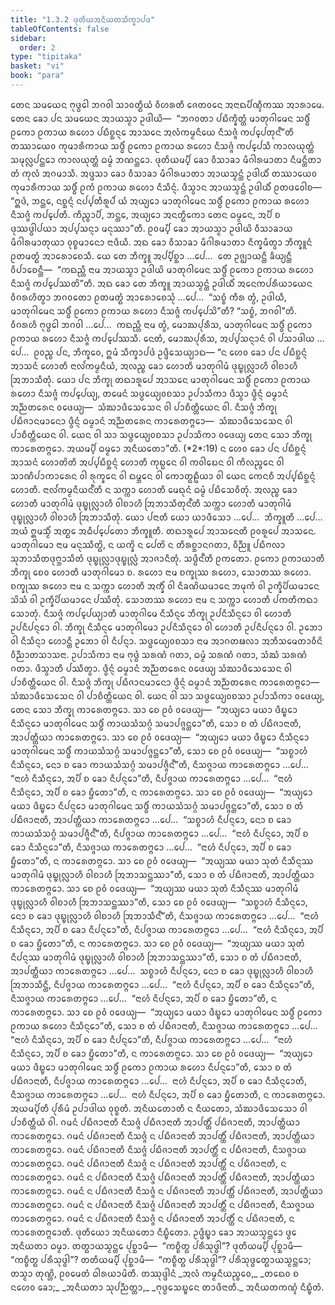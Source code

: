 ```yaml
---
title: "1.3.2 ᨴᩩᨲᩥᨿᩋᨶᩥᨿᨲᩈᩥᨠ᩠ᨡᩣᨸᨴ"
tableOfContents: false
sidebar:
  order: 2
type: "tipitaka"
basket: "vi"
book: "para"
---
```



<DynamicBreadcrumb />

<Division number="452" book="para">

<Paragraph number="1829" book="para">
ᨲᩮᨶ ᩈᨾᨿᩮᨶ ᨻᩩᨴ᩠ᨵᩮᩤ ᨽᨣᩅᩤ ᩈᩣᩅᨲ᩠ᨳᩥᨿᩴ ᩅᩥᩉᩁᨲᩥ ᨩᩮᨲᩅᨶᩮ ᩋᨶᩣᨳᨸᩥᨱ᩠ᨯᩥᨠᩔ ᩋᩣᩁᩣᨾᩮ. ᨲᩮᨶ ᨡᩮᩣ ᨸᨶ ᩈᨾᨿᩮᨶ ᩋᩣᨿᩈ᩠ᨾᩣ ᩏᨴᩤᨿᩦ—  “ᨽᨣᩅᨲᩣ ᨸᨭᩥᨠ᩠ᨡᩥᨲ᩠ᨲᩴ ᨾᩣᨲᩩᨣᩤᨾᩮᨶ ᩈᨴ᩠ᨵᩥᩴ ᩑᨠᩮᩣ ᩑᨠᩣᨿ ᩁᩉᩮᩣ ᨸᨭᩥᨧ᩠ᨨᨶ᩠ᨶᩮ ᩋᩣᩈᨶᩮ ᩋᩃᩴᨠᨾ᩠ᨾᨶᩥᨿᩮ ᨶᩥᩈᨩ᩠ᨩᩴ ᨠᨸ᩠ᨸᩮᨲᩩᨶ᩺”ᨲᩥ ᨲᩔᩣᨿᩮᩅ ᨠᩩᨾᩣᩁᩥᨠᩣᨿ ᩈᨴ᩠ᨵᩥᩴ ᩑᨠᩮᩣ ᩑᨠᩣᨿ ᩁᩉᩮᩣ ᨶᩥᩈᨩ᩠ᨩᩴ ᨠᨸ᩠ᨸᩮᩈᩥ ᨠᩣᩃᨿᩩᨲ᩠ᨲᩴ ᩈᨾᩩᩃᩖᨸᨶ᩠ᨲᩮᩣ ᨠᩣᩃᨿᩩᨲ᩠ᨲᩴ ᨵᨾ᩠ᨾᩴ ᨽᨱᨶ᩠ᨲᩮᩣ. ᨴᩩᨲᩥᨿᨾ᩠ᨸᩥ ᨡᩮᩣ ᩅᩥᩈᩣᨡᩣ ᨾᩥᨣᩤᩁᨾᩣᨲᩣ ᨶᩥᨾᨶ᩠ᨲᩥᨲᩣ ᨲᩴ ᨠᩩᩃᩴ ᩋᨣᨾᩣᩈᩥ. ᩋᨴ᩠ᨴᩈᩣ ᨡᩮᩣ ᩅᩥᩈᩣᨡᩣ ᨾᩥᨣᩤᩁᨾᩣᨲᩣ ᩋᩣᨿᩈ᩠ᨾᨶ᩠ᨲᩴ ᩏᨴᩤᨿᩥᩴ ᨲᩔᩣᨿᩮᩅ ᨠᩩᨾᩣᩁᩥᨠᩣᨿ ᩈᨴ᩠ᨵᩥᩴ ᩑᨠᩴ ᩑᨠᩣᨿ ᩁᩉᩮᩣ ᨶᩥᩈᩥᨶ᩠ᨶᩴ. ᨴᩥᩈ᩠ᩅᩣᨶ ᩋᩣᨿᩈ᩠ᨾᨶ᩠ᨲᩴ ᩏᨴᩤᨿᩥᩴ ᩑᨲᨴᩅᩮᩤᨧ—  “ᩍᨴᩴ, ᨽᨶ᩠ᨲᩮ, ᨶᨧ᩠ᨨᨶ᩠ᨶᩴ ᨶᨸ᩠ᨸᨲᩥᩁᩪᨸᩴ ᨿᩴ ᩋᨿ᩠ᨿᩮᩣ ᨾᩣᨲᩩᨣᩤᨾᩮᨶ ᩈᨴ᩠ᨵᩥᩴ ᩑᨠᩮᩣ ᩑᨠᩣᨿ ᩁᩉᩮᩣ ᨶᩥᩈᨩ᩠ᨩᩴ ᨠᨸ᩠ᨸᩮᨲᩥ. ᨠᩥᨬ᩠ᨧᩣᨸᩥ, ᨽᨶ᩠ᨲᩮ, ᩋᨿ᩠ᨿᩮᩣ ᩋᨶᨲ᩠ᨳᩥᨠᩮᩣ ᨲᩮᨶ ᨵᨾ᩠ᨾᩮᨶ, ᩋᨸᩥ ᨧ ᨴᩩᩔᨴ᩠ᨵᩤᨸᨿᩣ ᩋᨸ᩠ᨸᩈᨶ᩠ᨶᩣ ᨾᨶᩩᩔᩣ”ᨲᩥ. ᩑᩅᨾ᩠ᨸᩥ ᨡᩮᩣ ᩋᩣᨿᩈ᩠ᨾᩣ ᩏᨴᩤᨿᩦ ᩅᩥᩈᩣᨡᩣᨿ ᨾᩥᨣᩤᩁᨾᩣᨲᩩᨿᩣ ᩅᩩᨧ᩠ᨧᨾᩣᨶᩮᩣ ᨶᩣᨴᩥᨿᩥ. ᩋᨳ ᨡᩮᩣ ᩅᩥᩈᩣᨡᩣ ᨾᩥᨣᩤᩁᨾᩣᨲᩣ ᨶᩥᨠ᩠ᨡᨾᩥᨲ᩠ᩅᩣ ᨽᩥᨠ᩠ᨡᩪᨶᩴ ᩑᨲᨾᨲ᩠ᨳᩴ ᩋᩣᩁᩮᩣᨧᩮᩈᩥ. ᨿᩮ ᨲᩮ ᨽᩥᨠ᩠ᨡᩪ ᩋᨸ᩠ᨸᩥᨧ᩠ᨨᩣ …ᨸᩮ…  ᨲᩮ ᩏᨩ᩠ᨫᩣᨿᨶ᩠ᨲᩥ ᨡᩥᨿ᩠ᨿᨶ᩠ᨲᩥ ᩅᩥᨸᩣᨧᩮᨶ᩠ᨲᩥ—  “ᨠᨳᨬ᩠ᩉᩥ ᨶᩣᨾ ᩋᩣᨿᩈ᩠ᨾᩣ ᩏᨴᩤᨿᩦ ᨾᩣᨲᩩᨣᩤᨾᩮᨶ ᩈᨴ᩠ᨵᩥᩴ ᩑᨠᩮᩣ ᩑᨠᩣᨿ ᩁᩉᩮᩣ ᨶᩥᩈᨩ᩠ᨩᩴ ᨠᨸ᩠ᨸᩮᩔᨲᩦ”ᨲᩥ.
</Paragraph>

<Paragraph number="1830" book="para">
ᩋᨳ ᨡᩮᩣ ᨲᩮ ᨽᩥᨠ᩠ᨡᩪ ᩋᩣᨿᩈ᩠ᨾᨶ᩠ᨲᩴ ᩏᨴᩤᨿᩥᩴ ᩋᨶᩮᨠᨸᩁᩥᨿᩣᨿᩮᨶ ᩅᩥᨣᩁᩉᩥᨲ᩠ᩅᩣ ᨽᨣᩅᨲᩮᩣ ᩑᨲᨾᨲ᩠ᨳᩴ ᩋᩣᩁᩮᩣᨧᩮᩈᩩᩴ …ᨸᩮ…  “ᩈᨧ᩠ᨧᩴ ᨠᩥᩁ ᨲ᩠ᩅᩴ, ᩏᨴᩤᨿᩥ, ᨾᩣᨲᩩᨣᩤᨾᩮᨶ ᩈᨴ᩠ᨵᩥᩴ ᩑᨠᩮᩣ ᩑᨠᩣᨿ ᩁᩉᩮᩣ ᨶᩥᩈᨩ᩠ᨩᩴ ᨠᨸ᩠ᨸᩮᩈᩦ”ᨲᩥ? “ᩈᨧ᩠ᨧᩴ, ᨽᨣᩅᩤ”ᨲᩥ. ᩅᩥᨣᩁᩉᩥ ᨻᩩᨴ᩠ᨵᩮᩤ ᨽᨣᩅᩤ …ᨸᩮ…  ᨠᨳᨬ᩠ᩉᩥ ᨶᩣᨾ ᨲ᩠ᩅᩴ, ᨾᩮᩣᨥᨸᩩᩁᩥᩈ, ᨾᩣᨲᩩᨣᩤᨾᩮᨶ ᩈᨴ᩠ᨵᩥᩴ ᩑᨠᩮᩣ ᩑᨠᩣᨿ ᩁᩉᩮᩣ ᨶᩥᩈᨩ᩠ᨩᩴ ᨠᨸ᩠ᨸᩮᩔᩈᩥ. ᨶᩮᨲᩴ, ᨾᩮᩣᨥᨸᩩᩁᩥᩈ, ᩋᨸ᩠ᨸᩈᨶ᩠ᨶᩣᨶᩴ ᩅᩤ ᨸᩈᩣᨴᩤᨿ …ᨸᩮ…  ᩑᩅᨬ᩠ᨧ ᨸᨶ, ᨽᩥᨠ᩠ᨡᩅᩮ, ᩍᨾᩴ ᩈᩥᨠ᩠ᨡᩣᨸᨴᩴ ᩏᨴ᩠ᨴᩥᩈᩮᨿ᩠ᨿᩣᨳ—
</Paragraph>

</Division>
<Division number="453" book="para">

<Paragraph number="1831" book="para">
<Emphasis>“ᨶ ᩉᩮᩅ ᨡᩮᩣ ᨸᨶ ᨸᨭᩥᨧ᩠ᨨᨶ᩠ᨶᩴ ᩋᩣᩈᨶᩴ ᩉᩮᩣᨲᩥ ᨶᩣᩃᩘᨠᨾ᩠ᨾᨶᩥᨿᩴ, ᩋᩃᨬ᩠ᨧ ᨡᩮᩣ ᩉᩮᩣᨲᩥ ᨾᩣᨲᩩᨣᩤᨾᩴ ᨴᩩᨭ᩠ᨮᩩᩃᩖᩣᩉᩥ ᩅᩤᨧᩣᩉᩥ ᩒᨽᩣᩈᩥᨲᩩᩴ. ᨿᩮᩣ ᨸᨶ ᨽᩥᨠ᩠ᨡᩩ ᨲᨳᩣᩁᩪᨸᩮ ᩋᩣᩈᨶᩮ ᨾᩣᨲᩩᨣᩤᨾᩮᨶ ᩈᨴ᩠ᨵᩥᩴ ᩑᨠᩮᩣ ᩑᨠᩣᨿ ᩁᩉᩮᩣ ᨶᩥᩈᨩ᩠ᨩᩴ ᨠᨸ᩠ᨸᩮᨿ᩠ᨿ, ᨲᨾᩮᨶᩴ ᩈᨴ᩠ᨵᩮᨿ᩠ᨿᩅᨧᩈᩣ ᩏᨸᩣᩈᩥᨠᩣ ᨴᩥᩈ᩠ᩅᩣ ᨴ᩠ᩅᩥᨶ᩠ᨶᩴ ᨵᨾ᩠ᨾᩣᨶᩴ ᩋᨬ᩠ᨬᨲᩁᩮᨶ ᩅᨴᩮᨿ᩠ᨿ—  ᩈᩴᨥᩣᨴᩥᩈᩮᩈᩮᨶ ᩅᩤ ᨸᩣᨧᩥᨲ᩠ᨲᩥᨿᩮᨶ ᩅᩤ. ᨶᩥᩈᨩ᩠ᨩᩴ ᨽᩥᨠ᩠ᨡᩩ ᨸᨭᩥᨩᩣᨶᨾᩣᨶᩮᩣ ᨴ᩠ᩅᩥᨶ᩠ᨶᩴ ᨵᨾ᩠ᨾᩣᨶᩴ ᩋᨬ᩠ᨬᨲᩁᩮᨶ ᨠᩣᩁᩮᨲᨻ᩠ᨻᩮᩣ—  ᩈᩴᨥᩣᨴᩥᩈᩮᩈᩮᨶ ᩅᩤ ᨸᩣᨧᩥᨲ᩠ᨲᩥᨿᩮᨶ ᩅᩤ. ᨿᩮᨶ ᩅᩤ ᩈᩣ ᩈᨴ᩠ᨵᩮᨿ᩠ᨿᩅᨧᩈᩣ ᩏᨸᩣᩈᩥᨠᩣ ᩅᨴᩮᨿ᩠ᨿ ᨲᩮᨶ ᩈᩮᩣ ᨽᩥᨠ᩠ᨡᩩ ᨠᩣᩁᩮᨲᨻ᩠ᨻᩮᩣ. ᩋᨿᨾ᩠ᨸᩥ ᨵᨾ᩠ᨾᩮᩣ ᩋᨶᩥᨿᨲᩮᩣ”</Emphasis>ᨲᩥ. (*2*:<Emphasis>19</Emphasis>)
</Paragraph>

</Division>
<Division number="454" book="para">

<Paragraph number="1832" book="para">
<Emphasis>ᨶ ᩉᩮᩅ ᨡᩮᩣ ᨸᨶ ᨸᨭᩥᨧ᩠ᨨᨶ᩠ᨶᩴ ᩋᩣᩈᨶᩴ ᩉᩮᩣᨲᩦ</Emphasis>ᨲᩥ ᩋᨸ᩠ᨸᨭᩥᨧ᩠ᨨᨶ᩠ᨶᩴ ᩉᩮᩣᨲᩥ ᨠᩩᨭ᩠ᨭᩮᨶ ᩅᩤ ᨠᩅᩤᨭᩮᨶ ᩅᩤ ᨠᩥᩃᨬ᩠ᨩᩮᨶ ᩅᩤ ᩈᩣᨱᩥᨸᩣᨠᩣᩁᩮᨶ ᩅᩤ ᩁᩩᨠ᩠ᨡᩮᨶ ᩅᩤ ᨳᨾ᩠ᨽᩮᨶ ᩅᩤ ᨠᩮᩣᨲ᩠ᨳᩊᩥᨿᩣ ᩅᩤ ᨿᩮᨶ ᨠᩮᨶᨧᩥ ᩋᨸ᩠ᨸᨭᩥᨧ᩠ᨨᨶ᩠ᨶᩴ ᩉᩮᩣᨲᩥ.
</Paragraph>

<Paragraph number="1833" book="para">
<Emphasis>ᨶᩣᩃᩘᨠᨾ᩠ᨾᨶᩥᨿᨶ᩺</Emphasis>ᨲᩥ ᨶ ᩈᨠ᩠ᨠᩣ ᩉᩮᩣᨲᩥ ᨾᩮᨳᩩᨶᩴ ᨵᨾ᩠ᨾᩴ ᨸᨭᩥᩈᩮᩅᩥᨲᩩᩴ.
</Paragraph>

<Paragraph number="1834" book="para">
<Emphasis>ᩋᩃᨬ᩠ᨧ ᨡᩮᩣ ᩉᩮᩣᨲᩥ ᨾᩣᨲᩩᨣᩤᨾᩴ ᨴᩩᨭ᩠ᨮᩩᩃᩖᩣᩉᩥ ᩅᩤᨧᩣᩉᩥ ᩒᨽᩣᩈᩥᨲᩩᨶ᩺</Emphasis>ᨲᩥ ᩈᨠ᩠ᨠᩣ ᩉᩮᩣᨲᩥ ᨾᩣᨲᩩᨣᩤᨾᩴ ᨴᩩᨭ᩠ᨮᩩᩃᩖᩣᩉᩥ ᩅᩤᨧᩣᩉᩥ ᩒᨽᩣᩈᩥᨲᩩᩴ.
</Paragraph>

<Paragraph number="1835" book="para">
<Emphasis>ᨿᩮᩣ ᨸᨶᩣ</Emphasis>ᨲᩥ ᨿᩮᩣ ᨿᩣᨴᩥᩈᩮᩣ …ᨸᩮ…  <Emphasis>ᨽᩥᨠ᩠ᨡᩪ</Emphasis>ᨲᩥ …ᨸᩮ…  ᩋᨿᩴ ᩍᨾᩈ᩠ᨾᩥᩴ ᩋᨲ᩠ᨳᩮ ᩋᨵᩥᨸ᩠ᨸᩮᨲᩮᩣ ᨽᩥᨠ᩠ᨡᩪᨲᩥ.
</Paragraph>

<Paragraph number="1836" book="para">
<Emphasis>ᨲᨳᩣᩁᩪᨸᩮ ᩋᩣᩈᨶᩮ</Emphasis>ᨲᩥ ᩑᩅᩁᩪᨸᩮ ᩋᩣᩈᨶᩮ.
</Paragraph>

<Paragraph number="1837" book="para">
<Emphasis>ᨾᩣᨲᩩᨣᩤᨾᩮᩣ</Emphasis> ᨶᩣᨾ ᨾᨶᩩᩔᩥᨲ᩠ᨳᩦ, ᨶ ᨿᨠ᩠ᨡᩦ ᨶ ᨸᩮᨲᩦ ᨶ ᨲᩥᩁᨧ᩠ᨨᩣᨶᨣᨲᩣ, ᩅᩥᨬ᩠ᨬᩪ ᨸᨭᩥᨻᩃᩣ ᩈᩩᨽᩣᩈᩥᨲᨴᩩᨻ᩠ᨽᩣᩈᩥᨲᩴ ᨴᩩᨭ᩠ᨮᩩᩃᩖᩣᨴᩩᨭ᩠ᨮᩩᩃᩖᩴ ᩋᩣᨩᩣᨶᩥᨲᩩᩴ.
</Paragraph>

<Paragraph number="1838" book="para">
<Emphasis>ᩈᨴ᩠ᨵᩥᨶ᩺</Emphasis>ᨲᩥ ᩑᨠᨲᩮᩣ.
</Paragraph>

<Paragraph number="1839" book="para">
<Emphasis>ᩑᨠᩮᩣ ᩑᨠᩣᨿᩣ</Emphasis>ᨲᩥ ᨽᩥᨠ᩠ᨡᩩ ᨧᩮᩅ ᩉᩮᩣᨲᩥ ᨾᩣᨲᩩᨣᩤᨾᩮᩣ ᨧ.
</Paragraph>

<Paragraph number="1840" book="para">
<Emphasis>ᩁᩉᩮᩣ</Emphasis> ᨶᩣᨾ ᨧᨠ᩠ᨡᩩᩔ ᩁᩉᩮᩣ, ᩈᩮᩣᨲᩔ ᩁᩉᩮᩣ. <Emphasis>ᨧᨠ᩠ᨡᩩᩔ ᩁᩉᩮᩣ</Emphasis> ᨶᩣᨾ ᨶ ᩈᨠ᩠ᨠᩣ ᩉᩮᩣᨲᩥ ᩋᨠ᩠ᨡᩥᩴ ᩅᩤ ᨶᩥᨡᨱᩦᨿᨾᩣᨶᩮ ᨽᨾᩩᨠᩴ ᩅᩤ ᩏᨠ᩠ᨡᩥᨸᩦᨿᨾᩣᨶᩮ ᩈᩦᩈᩴ ᩅᩤ ᩏᨠ᩠ᨡᩥᨸᩦᨿᨾᩣᨶᩮ ᨸᩔᩥᨲᩩᩴ. <Emphasis>ᩈᩮᩣᨲᩔ ᩁᩉᩮᩣ</Emphasis> ᨶᩣᨾ ᨶ ᩈᨠ᩠ᨠᩣ ᩉᩮᩣᨲᩥ ᨸᨠᨲᩥᨠᨳᩣ ᩈᩮᩣᨲᩩᩴ.
</Paragraph>

<Paragraph number="1841" book="para">
<Emphasis>ᨶᩥᩈᨩ᩠ᨩᩴ ᨠᨸ᩠ᨸᩮᨿ᩠ᨿᩣ</Emphasis>ᨲᩥ ᨾᩣᨲᩩᨣᩤᨾᩮ ᨶᩥᩈᩥᨶ᩠ᨶᩮ ᨽᩥᨠ᩠ᨡᩩ ᩏᨸᨶᩥᩈᩥᨶ᩠ᨶᩮᩣ ᩅᩤ ᩉᩮᩣᨲᩥ ᩏᨸᨶᩥᨸᨶ᩠ᨶᩮᩣ ᩅᩤ. ᨽᩥᨠ᩠ᨡᩩ ᨶᩥᩈᩥᨶ᩠ᨶᩮ ᨾᩣᨲᩩᨣᩤᨾᩮᩣ ᩏᨸᨶᩥᩈᩥᨶ᩠ᨶᩮᩣ ᩅᩤ ᩉᩮᩣᨲᩥ ᩏᨸᨶᩥᨸᨶ᩠ᨶᩮᩣ ᩅᩤ. ᩏᨽᩮᩣ ᩅᩤ ᨶᩥᩈᩥᨶ᩠ᨶᩣ ᩉᩮᩣᨶ᩠ᨲᩥ ᩏᨽᩮᩣ ᩅᩤ ᨶᩥᨸᨶ᩠ᨶᩣ.
</Paragraph>

<Paragraph number="1842" book="para">
<Emphasis>ᩈᨴ᩠ᨵᩮᨿ᩠ᨿᩅᨧᩈᩣ</Emphasis> ᨶᩣᨾ ᩋᩣᨣᨲᨹᩃᩣ ᩋᨽᩥᩈᨾᩮᨲᩣᩅᩥᨶᩦ ᩅᩥᨬ᩠ᨬᩣᨲᩈᩣᩈᨶᩣ.
</Paragraph>

<Paragraph number="1843" book="para">
<Emphasis>ᩏᨸᩣᩈᩥᨠᩣ</Emphasis> ᨶᩣᨾ ᨻᩩᨴ᩠ᨵᩴ ᩈᩁᨱᩴ ᨣᨲᩣ, ᨵᨾ᩠ᨾᩴ ᩈᩁᨱᩴ ᨣᨲᩣ, ᩈᩴᨥᩴ ᩈᩁᨱᩴ ᨣᨲᩣ.
</Paragraph>

<Paragraph number="1844" book="para">
<Emphasis>ᨴᩥᩈ᩠ᩅᩣ</Emphasis>ᨲᩥ ᨸᩔᩥᨲ᩠ᩅᩣ.
</Paragraph>

<Paragraph number="1845" book="para">
<Emphasis>ᨴ᩠ᩅᩥᨶ᩠ᨶᩴ ᨵᨾ᩠ᨾᩣᨶᩴ ᩋᨬ᩠ᨬᨲᩁᩮᨶ ᩅᨴᩮᨿ᩠ᨿ ᩈᩴᨥᩣᨴᩥᩈᩮᩈᩮᨶ ᩅᩤ ᨸᩣᨧᩥᨲ᩠ᨲᩥᨿᩮᨶ ᩅᩤ</Emphasis>. ᨶᩥᩈᨩ᩠ᨩᩴ ᨽᩥᨠ᩠ᨡᩩ ᨸᨭᩥᨩᩣᨶᨾᩣᨶᩮᩣ ᨴ᩠ᩅᩥᨶ᩠ᨶᩴ ᨵᨾ᩠ᨾᩣᨶᩴ ᩋᨬ᩠ᨬᨲᩁᩮᨶ ᨠᩣᩁᩮᨲᨻ᩠ᨻᩮᩣ—  ᩈᩴᨥᩣᨴᩥᩈᩮᩈᩮᨶ ᩅᩤ ᨸᩣᨧᩥᨲ᩠ᨲᩥᨿᩮᨶ ᩅᩤ. ᨿᩮᨶ ᩅᩤ ᩈᩣ ᩈᨴ᩠ᨵᩮᨿ᩠ᨿᩅᨧᩈᩣ ᩏᨸᩣᩈᩥᨠᩣ ᩅᨴᩮᨿ᩠ᨿ, ᨲᩮᨶ ᩈᩮᩣ ᨽᩥᨠ᩠ᨡᩩ ᨠᩣᩁᩮᨲᨻ᩠ᨻᩮᩣ.
</Paragraph>

</Division>
<Division number="455" book="para">

<Paragraph number="1846" book="para">
ᩈᩣ ᨧᩮ ᩑᩅᩴ ᩅᨴᩮᨿ᩠ᨿ—  “ᩋᨿ᩠ᨿᩮᩣ ᨾᨿᩣ ᨴᩥᨭ᩠ᨮᩮᩣ ᨶᩥᩈᩥᨶ᩠ᨶᩮᩣ ᨾᩣᨲᩩᨣᩤᨾᩮᨶ ᩈᨴ᩠ᨵᩥᩴ ᨠᩣᨿᩈᩴᩈᨣ᩠ᨣᩴ ᩈᨾᩣᨸᨩ᩠ᨩᨶ᩠ᨲᩮᩣ”ᨲᩥ, ᩈᩮᩣ ᨧ ᨲᩴ ᨸᨭᩥᨩᩣᨶᩣᨲᩥ, ᩋᩣᨸᨲ᩠ᨲᩥᨿᩣ ᨠᩣᩁᩮᨲᨻ᩠ᨻᩮᩣ. ᩈᩣ ᨧᩮ ᩑᩅᩴ ᩅᨴᩮᨿ᩠ᨿ—  “ᩋᨿ᩠ᨿᩮᩣ ᨾᨿᩣ ᨴᩥᨭ᩠ᨮᩮᩣ ᨶᩥᩈᩥᨶ᩠ᨶᩮᩣ ᨾᩣᨲᩩᨣᩤᨾᩮᨶ ᩈᨴ᩠ᨵᩥᩴ ᨠᩣᨿᩈᩴᩈᨣ᩠ᨣᩴ ᩈᨾᩣᨸᨩ᩠ᨩᨶ᩠ᨲᩮᩣ”ᨲᩥ, ᩈᩮᩣ ᨧᩮ ᩑᩅᩴ ᩅᨴᩮᨿ᩠ᨿ—  “ᩈᨧ᩠ᨧᩣᩉᩴ ᨶᩥᩈᩥᨶ᩠ᨶᩮᩣ, ᨶᩮᩣ ᨧ ᨡᩮᩣ ᨠᩣᨿᩈᩴᩈᨣ᩠ᨣᩴ ᩈᨾᩣᨸᨩ᩠ᨩᩥᨶ᩺”ᨲᩥ, ᨶᩥᩈᨩ᩠ᨩᩣᨿ ᨠᩣᩁᩮᨲᨻ᩠ᨻᩮᩣ …ᨸᩮ…  “ᨶᩣᩉᩴ ᨶᩥᩈᩥᨶ᩠ᨶᩮᩣ, ᩋᨸᩥ ᨧ ᨡᩮᩣ ᨶᩥᨸᨶ᩠ᨶᩮᩣ”ᨲᩥ, ᨶᩥᨸᨩ᩠ᨩᩣᨿ ᨠᩣᩁᩮᨲᨻ᩠ᨻᩮᩣ …ᨸᩮ…  “ᨶᩣᩉᩴ ᨶᩥᩈᩥᨶ᩠ᨶᩮᩣ, ᩋᨸᩥ ᨧ ᨡᩮᩣ ᨮᩥᨲᩮᩣ”ᨲᩥ, ᨶ ᨠᩣᩁᩮᨲᨻ᩠ᨻᩮᩣ.
</Paragraph>

<Paragraph number="1847" book="para">
ᩈᩣ ᨧᩮ ᩑᩅᩴ ᩅᨴᩮᨿ᩠ᨿ—  “ᩋᨿ᩠ᨿᩮᩣ ᨾᨿᩣ ᨴᩥᨭ᩠ᨮᩮᩣ ᨶᩥᨸᨶ᩠ᨶᩮᩣ ᨾᩣᨲᩩᨣᩤᨾᩮᨶ ᩈᨴ᩠ᨵᩥᩴ ᨠᩣᨿᩈᩴᩈᨣ᩠ᨣᩴ ᩈᨾᩣᨸᨩ᩠ᨩᨶ᩠ᨲᩮᩣ”ᨲᩥ, ᩈᩮᩣ ᨧ ᨲᩴ ᨸᨭᩥᨩᩣᨶᩣᨲᩥ, ᩋᩣᨸᨲ᩠ᨲᩥᨿᩣ ᨠᩣᩁᩮᨲᨻ᩠ᨻᩮᩣ …ᨸᩮ…  “ᩈᨧ᩠ᨧᩣᩉᩴ ᨶᩥᨸᨶ᩠ᨶᩮᩣ, ᨶᩮᩣ ᨧ ᨡᩮᩣ ᨠᩣᨿᩈᩴᩈᨣ᩠ᨣᩴ ᩈᨾᩣᨸᨩ᩠ᨩᩥᨶ᩺”ᨲᩥ, ᨶᩥᨸᨩ᩠ᨩᩣᨿ ᨠᩣᩁᩮᨲᨻ᩠ᨻᩮᩣ …ᨸᩮ…  “ᨶᩣᩉᩴ ᨶᩥᨸᨶ᩠ᨶᩮᩣ, ᩋᨸᩥ ᨧ ᨡᩮᩣ ᨶᩥᩈᩥᨶ᩠ᨶᩮᩣ”ᨲᩥ, ᨶᩥᩈᨩ᩠ᨩᩣᨿ ᨠᩣᩁᩮᨲᨻ᩠ᨻᩮᩣ …ᨸᩮ…  “ᨶᩣᩉᩴ ᨶᩥᨸᨶ᩠ᨶᩮᩣ, ᩋᨸᩥ ᨧ ᨡᩮᩣ ᨮᩥᨲᩮᩣ”ᨲᩥ, ᨶ ᨠᩣᩁᩮᨲᨻ᩠ᨻᩮᩣ.
</Paragraph>

<Paragraph number="1848" book="para">
ᩈᩣ ᨧᩮ ᩑᩅᩴ ᩅᨴᩮᨿ᩠ᨿ—  “ᩋᨿ᩠ᨿᩔ ᨾᨿᩣ ᩈᩩᨲᩴ ᨶᩥᩈᩥᨶ᩠ᨶᩔ ᨾᩣᨲᩩᨣᩤᨾᩴ ᨴᩩᨭ᩠ᨮᩩᩃᩖᩣᩉᩥ ᩅᩤᨧᩣᩉᩥ ᩒᨽᩣᩈᨶ᩠ᨲᩔᩣ”ᨲᩥ, ᩈᩮᩣ ᨧ ᨲᩴ ᨸᨭᩥᨩᩣᨶᩣᨲᩥ, ᩋᩣᨸᨲ᩠ᨲᩥᨿᩣ ᨠᩣᩁᩮᨲᨻ᩠ᨻᩮᩣ. ᩈᩣ ᨧᩮ ᩑᩅᩴ ᩅᨴᩮᨿ᩠ᨿ—  “ᩋᨿ᩠ᨿᩔ ᨾᨿᩣ ᩈᩩᨲᩴ ᨶᩥᩈᩥᨶ᩠ᨶᩔ ᨾᩣᨲᩩᨣᩤᨾᩴ ᨴᩩᨭ᩠ᨮᩩᩃᩖᩣᩉᩥ ᩅᩤᨧᩣᩉᩥ ᩒᨽᩣᩈᨶ᩠ᨲᩔᩣ”ᨲᩥ, ᩈᩮᩣ ᨧᩮ ᩑᩅᩴ ᩅᨴᩮᨿ᩠ᨿ—  “ᩈᨧ᩠ᨧᩣᩉᩴ ᨶᩥᩈᩥᨶ᩠ᨶᩮᩣ, ᨶᩮᩣ ᨧ ᨡᩮᩣ ᨴᩩᨭ᩠ᨮᩩᩃᩖᩣᩉᩥ ᩅᩤᨧᩣᩉᩥ ᩒᨽᩣᩈᩥᨶ᩺”ᨲᩥ, ᨶᩥᩈᨩ᩠ᨩᩣᨿ ᨠᩣᩁᩮᨲᨻ᩠ᨻᩮᩣ …ᨸᩮ…  “ᨶᩣᩉᩴ ᨶᩥᩈᩥᨶ᩠ᨶᩮᩣ, ᩋᨸᩥ ᨧ ᨡᩮᩣ ᨶᩥᨸᨶ᩠ᨶᩮᩣ”ᨲᩥ, ᨶᩥᨸᨩ᩠ᨩᩣᨿ ᨠᩣᩁᩮᨲᨻ᩠ᨻᩮᩣ …ᨸᩮ…  “ᨶᩣᩉᩴ ᨶᩥᩈᩥᨶ᩠ᨶᩮᩣ, ᩋᨸᩥ ᨧ ᨡᩮᩣ ᨮᩥᨲᩮᩣ”ᨲᩥ, ᨶ ᨠᩣᩁᩮᨲᨻ᩠ᨻᩮᩣ.
</Paragraph>

<Paragraph number="1849" book="para">
ᩈᩣ ᨧᩮ ᩑᩅᩴ ᩅᨴᩮᨿ᩠ᨿ—  “ᩋᨿ᩠ᨿᩔ ᨾᨿᩣ ᩈᩩᨲᩴ ᨶᩥᨸᨶ᩠ᨶᩔ ᨾᩣᨲᩩᨣᩤᨾᩴ ᨴᩩᨭ᩠ᨮᩩᩃᩖᩣᩉᩥ ᩅᩤᨧᩣᩉᩥ ᩒᨽᩣᩈᨶ᩠ᨲᩔᩣ”ᨲᩥ, ᩈᩮᩣ ᨧ ᨲᩴ ᨸᨭᩥᨩᩣᨶᩣᨲᩥ, ᩋᩣᨸᨲ᩠ᨲᩥᨿᩣ ᨠᩣᩁᩮᨲᨻ᩠ᨻᩮᩣ …ᨸᩮ…  ᩈᨧ᩠ᨧᩣᩉᩴ ᨶᩥᨸᨶ᩠ᨶᩮᩣ, ᨶᩮᩣ ᨧ ᨡᩮᩣ ᨴᩩᨭ᩠ᨮᩩᩃᩖᩣᩉᩥ ᩅᩤᨧᩣᩉᩥ ᩒᨽᩣᩈᩥᨶ᩠ᨲᩥ, ᨶᩥᨸᨩ᩠ᨩᩣᨿ ᨠᩣᩁᩮᨲᨻ᩠ᨻᩮᩣ …ᨸᩮ…  “ᨶᩣᩉᩴ ᨶᩥᨸᨶ᩠ᨶᩮᩣ, ᩋᨸᩥ ᨧ ᨡᩮᩣ ᨶᩥᩈᩥᨶ᩠ᨶᩮᩣ”ᨲᩥ, ᨶᩥᩈᨩ᩠ᨩᩣᨿ ᨠᩣᩁᩮᨲᨻ᩠ᨻᩮᩣ …ᨸᩮ…  “ᨶᩣᩉᩴ ᨶᩥᨸᨶ᩠ᨶᩮᩣ, ᩋᨸᩥ ᨧ ᨡᩮᩣ ᨮᩥᨲᩮᩣ”ᨲᩥ, ᨶ ᨠᩣᩁᩮᨲᨻ᩠ᨻᩮᩣ.
</Paragraph>

</Division>
<Division number="456" book="para">

<Paragraph number="1850" book="para">
ᩈᩣ ᨧᩮ ᩑᩅᩴ ᩅᨴᩮᨿ᩠ᨿ—  “ᩋᨿ᩠ᨿᩮᩣ ᨾᨿᩣ ᨴᩥᨭ᩠ᨮᩮᩣ ᨾᩣᨲᩩᨣᩤᨾᩮᨶ ᩈᨴ᩠ᨵᩥᩴ ᩑᨠᩮᩣ ᩑᨠᩣᨿ ᩁᩉᩮᩣ ᨶᩥᩈᩥᨶ᩠ᨶᩮᩣ”ᨲᩥ, ᩈᩮᩣ ᨧ ᨲᩴ ᨸᨭᩥᨩᩣᨶᩣᨲᩥ, ᨶᩥᩈᨩ᩠ᨩᩣᨿ ᨠᩣᩁᩮᨲᨻ᩠ᨻᩮᩣ …ᨸᩮ…  “ᨶᩣᩉᩴ ᨶᩥᩈᩥᨶ᩠ᨶᩮᩣ, ᩋᨸᩥ ᨧ ᨡᩮᩣ ᨶᩥᨸᨶ᩠ᨶᩮᩣ”ᨲᩥ, ᨶᩥᨸᨩ᩠ᨩᩣᨿ ᨠᩣᩁᩮᨲᨻ᩠ᨻᩮᩣ …ᨸᩮ…  “ᨶᩣᩉᩴ ᨶᩥᩈᩥᨶ᩠ᨶᩮᩣ, ᩋᨸᩥ ᨧ ᨡᩮᩣ ᨮᩥᨲᩮᩣ”ᨲᩥ, ᨶ ᨠᩣᩁᩮᨲᨻ᩠ᨻᩮᩣ.
</Paragraph>

<Paragraph number="1851" book="para">
ᩈᩣ ᨧᩮ ᩑᩅᩴ ᩅᨴᩮᨿ᩠ᨿ—  “ᩋᨿ᩠ᨿᩮᩣ ᨾᨿᩣ ᨴᩥᨭ᩠ᨮᩮᩣ ᨾᩣᨲᩩᨣᩤᨾᩮᨶ ᩈᨴ᩠ᨵᩥᩴ ᩑᨠᩮᩣ ᩑᨠᩣᨿ ᩁᩉᩮᩣ ᨶᩥᨸᨶ᩠ᨶᩮᩣ”ᨲᩥ, ᩈᩮᩣ ᨧ ᨲᩴ ᨸᨭᩥᨩᩣᨶᩣᨲᩥ, ᨶᩥᨸᨩ᩠ᨩᩣᨿ ᨠᩣᩁᩮᨲᨻ᩠ᨻᩮᩣ …ᨸᩮ…  ᨶᩣᩉᩴ ᨶᩥᨸᨶ᩠ᨶᩮᩣ, ᩋᨸᩥ ᨧ ᨡᩮᩣ ᨶᩥᩈᩥᨶ᩠ᨶᩮᩣᨲᩥ, ᨶᩥᩈᨩ᩠ᨩᩣᨿ ᨠᩣᩁᩮᨲᨻ᩠ᨻᩮᩣ …ᨸᩮ…  ᨶᩣᩉᩴ ᨶᩥᨸᨶ᩠ᨶᩮᩣ, ᩋᨸᩥ ᨧ ᨡᩮᩣ ᨮᩥᨲᩮᩣᨲᩥ, ᨶ ᨠᩣᩁᩮᨲᨻ᩠ᨻᩮᩣ.
</Paragraph>

<Paragraph number="1852" book="para">
<Emphasis>ᩋᨿᨾ᩠ᨸᩦ</Emphasis>ᨲᩥ ᨸᩩᩁᩥᨾᩴ ᩏᨸᩣᨴᩤᨿ ᩅᩩᨧ᩠ᨧᨲᩥ.
</Paragraph>

<Paragraph number="1853" book="para">
<Emphasis>ᩋᨶᩥᨿᨲᩮᩣ</Emphasis>ᨲᩥ ᨶ ᨶᩥᨿᨲᩮᩣ, ᩈᩴᨥᩣᨴᩥᩈᩮᩈᩮᩣ ᩅᩤ ᨸᩣᨧᩥᨲ᩠ᨲᩥᨿᩴ ᩅᩤ.
</Paragraph>

</Division>
<Division number="457" book="para">

<Paragraph number="1854" book="para">
ᨣᨾᨶᩴ ᨸᨭᩥᨩᩣᨶᩣᨲᩥ ᨶᩥᩈᨩ᩠ᨩᩴ ᨸᨭᩥᨩᩣᨶᩣᨲᩥ ᩋᩣᨸᨲ᩠ᨲᩥᩴ ᨸᨭᩥᨩᩣᨶᩣᨲᩥ, ᩋᩣᨸᨲ᩠ᨲᩥᨿᩣ ᨠᩣᩁᩮᨲᨻ᩠ᨻᩮᩣ. ᨣᨾᨶᩴ ᨸᨭᩥᨩᩣᨶᩣᨲᩥ ᨶᩥᩈᨩ᩠ᨩᩴ ᨶ ᨸᨭᩥᨩᩣᨶᩣᨲᩥ ᩋᩣᨸᨲ᩠ᨲᩥᩴ ᨸᨭᩥᨩᩣᨶᩣᨲᩥ, ᩋᩣᨸᨲ᩠ᨲᩥᨿᩣ ᨠᩣᩁᩮᨲᨻ᩠ᨻᩮᩣ. ᨣᨾᨶᩴ ᨸᨭᩥᨩᩣᨶᩣᨲᩥ ᨶᩥᩈᨩ᩠ᨩᩴ ᨸᨭᩥᨩᩣᨶᩣᨲᩥ ᩋᩣᨸᨲ᩠ᨲᩥᩴ ᨶ ᨸᨭᩥᨩᩣᨶᩣᨲᩥ, ᨶᩥᩈᨩ᩠ᨩᩣᨿ ᨠᩣᩁᩮᨲᨻ᩠ᨻᩮᩣ. ᨣᨾᨶᩴ ᨸᨭᩥᨩᩣᨶᩣᨲᩥ ᨶᩥᩈᨩ᩠ᨩᩴ ᨶ ᨸᨭᩥᨩᩣᨶᩣᨲᩥ ᩋᩣᨸᨲ᩠ᨲᩥᩴ ᨶ ᨸᨭᩥᨩᩣᨶᩣᨲᩥ, ᨶ ᨠᩣᩁᩮᨲᨻ᩠ᨻᩮᩣ.
</Paragraph>

<Paragraph number="1855" book="para">
ᨣᨾᨶᩴ ᨶ ᨸᨭᩥᨩᩣᨶᩣᨲᩥ ᨶᩥᩈᨩ᩠ᨩᩴ ᨸᨭᩥᨩᩣᨶᩣᨲᩥ ᩋᩣᨸᨲ᩠ᨲᩥᩴ ᨸᨭᩥᨩᩣᨶᩣᨲᩥ, ᩋᩣᨸᨲ᩠ᨲᩥᨿᩣ ᨠᩣᩁᩮᨲᨻ᩠ᨻᩮᩣ. ᨣᨾᨶᩴ ᨶ ᨸᨭᩥᨩᩣᨶᩣᨲᩥ ᨶᩥᩈᨩ᩠ᨩᩴ ᨶ ᨸᨭᩥᨩᩣᨶᩣᨲᩥ ᩋᩣᨸᨲ᩠ᨲᩥᩴ ᨸᨭᩥᨩᩣᨶᩣᨲᩥ, ᩋᩣᨸᨲ᩠ᨲᩥᨿᩣ ᨠᩣᩁᩮᨲᨻ᩠ᨻᩮᩣ. ᨣᨾᨶᩴ ᨶ ᨸᨭᩥᨩᩣᨶᩣᨲᩥ ᨶᩥᩈᨩ᩠ᨩᩴ ᨸᨭᩥᨩᩣᨶᩣᨲᩥ ᩋᩣᨸᨲ᩠ᨲᩥᩴ ᨶ ᨸᨭᩥᨩᩣᨶᩣᨲᩥ, ᨶᩥᩈᨩ᩠ᨩᩣᨿ ᨠᩣᩁᩮᨲᨻ᩠ᨻᩮᩣ. ᨣᨾᨶᩴ ᨶ ᨸᨭᩥᨩᩣᨶᩣᨲᩥ ᨶᩥᩈᨩ᩠ᨩᩴ ᨶ ᨸᨭᩥᨩᩣᨶᩣᨲᩥ ᩋᩣᨸᨲ᩠ᨲᩥᩴ ᨶ ᨸᨭᩥᨩᩣᨶᩣᨲᩥ, ᨶ ᨠᩣᩁᩮᨲᨻ᩠ᨻᩮᩣᨲᩥ.

</Paragraph>
</Division>

<Paragraph number="1856" type="center" book="para">
ᨴᩩᨲᩥᨿᩮᩣ ᩋᨶᩥᨿᨲᩮᩣ ᨶᩥᨭ᩠ᨮᩥᨲᩮᩣ.


</Paragraph>

<Division number="458" book="para">

<Paragraph number="1857" book="para">
ᩏᨴ᩠ᨴᩥᨭ᩠ᨮᩣ ᨡᩮᩣ ᩋᩣᨿᩈ᩠ᨾᨶ᩠ᨲᩮᩣ ᨴ᩠ᩅᩮ ᩋᨶᩥᨿᨲᩣ ᨵᨾ᩠ᨾᩣ. ᨲᨲ᩠ᨳᩣᨿᩈ᩠ᨾᨶ᩠ᨲᩮ ᨸᩩᨧ᩠ᨨᩣᨾᩥ—  “ᨠᨧ᩠ᨧᩥᨲ᩠ᨳ ᨸᩁᩥᩈᩩᨴ᩠ᨵᩤ”? ᨴᩩᨲᩥᨿᨾ᩠ᨸᩥ ᨸᩩᨧ᩠ᨨᩣᨾᩥ—  “ᨠᨧ᩠ᨧᩥᨲ᩠ᨳ ᨸᩁᩥᩈᩩᨴ᩠ᨵᩤ”? ᨲᨲᩥᨿᨾ᩠ᨸᩥ ᨸᩩᨧ᩠ᨨᩣᨾᩥ—  “ᨠᨧ᩠ᨧᩥᨲ᩠ᨳ ᨸᩁᩥᩈᩩᨴ᩠ᨵᩤ”? ᨸᩁᩥᩈᩩᨴ᩠ᨵᩮᨲ᩠ᨳᩣᨿᩈ᩠ᨾᨶ᩠ᨲᩮᩣ; ᨲᩈ᩠ᨾᩣ ᨲᩩᨱ᩠ᩉᩦ, ᩑᩅᨾᩮᨲᩴ ᨵᩤᩁᨿᩣᨾᩦᨲᩥ.

</Paragraph>
</Division>

<Paragraph number="1858" type="center" book="para">
ᨲᩔᩩᨴ᩠ᨴᩤᨶᩴ


</Paragraph>

<Paragraph number="1859" type="verses" book="para">
_ᩋᩃᩴ ᨠᨾ᩠ᨾᨶᩥᨿᨬ᩠ᨧᩮᩅ,_  
_ᨲᨳᩮᩅ ᨧ ᨶᩉᩮᩅ ᨡᩮᩣ;_  
_ᩋᨶᩥᨿᨲᩣ ᩈᩩᨸᨬ᩠ᨬᨲ᩠ᨲᩣ,_  
_ᨻᩩᨴ᩠ᨵᩈᩮᨭ᩠ᨮᩮᨶ ᨲᩣᨴᩥᨶᩣᨲᩥ._  


</Paragraph>

<Paragraph number="1860" type="center" book="para">
ᩋᨶᩥᨿᨲᨠᨱ᩠ᨯᩴ ᨶᩥᨭ᩠ᨮᩥᨲᩴ.
</Paragraph>
